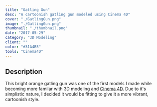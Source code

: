 ```yaml
---
title: "Gatling Gun"
desc: "A cartoonish gatling gun modeled using Cinema 4D"
cover: "./GatlingGun.png"
image: "./GatlingGun.png"
thumbnail: "./thumbnail.png"
date: "2017-05-29"
category: "3D Modeling"
client: ""
color: "#31A4B5"
tools: "Cinema4D"
---
```


## Description

This bright orange gatling gun was one of the first models I made while becoming more familar with 3D modeling and [Cinema 4D](https://www.maxon.net/en-us/products/cinema-4d/overview/). Due to it's simplistic nature, I decided it would be fitting to give it a more vibrant, cartoonish style.  
